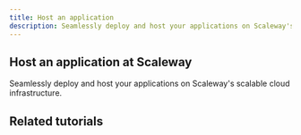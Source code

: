 ```yaml
---
title: Host an application
description: Seamlessly deploy and host your applications on Scaleway's scalable cloud infrastructure.
---
```


## Host an application at Scaleway
Seamlessly deploy and host your applications on Scaleway's scalable cloud infrastructure.

<Grid>
    <SummaryCard
        title="Choosing the best Instance for your workload"
        icon="rocket"
        description="Understand the different ranges of Instances available at Scaleway to choose the best on for your app hosting project."
        label="Read more"
        url="/instances/reference-content/choosing-instance-type/"
    />
    <SummaryCard
        title="Setting up a LAMP stack on Ubuntu"
        icon="Create a basic application environment on your Ubuntu Instance with Linux, Apache, MySQL and PHP."
        description="Placeholder"
        label="Read more"
        url="/tutorials/setup-lamp-stack-ubuntu2204"
    />
</Grid>

## Related tutorials

<UseCaseList category="application-hosting" />